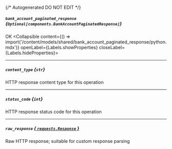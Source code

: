 {/* Autogenerated DO NOT EDIT  */}

##### `bank_account_paginated_response` *{`Optional[components.BankAccountPaginatedResponse]`}*
OK
<Collapsible content={() => import('/content/models/shared/bank_account_paginated_response/python.mdx')} openLabel={Labels.showProperties} closeLabel={Labels.hideProperties}>
</Collapsible>

---
##### `content_type` *{`str`}*
HTTP response content type for this operation

---
##### `status_code` *{`int`}*
HTTP response status code for this operation

---
##### `raw_response` [*{ `requests.Response` }*](https://requests.readthedocs.io/en/latest/api/#requests.Response)
Raw HTTP response; suitable for custom response parsing


